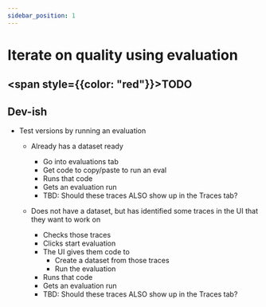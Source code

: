 ```yaml
---
sidebar_position: 1
---
```


# Iterate on quality using evaluation


## <span style={{color: "red"}}>TODO</span>


## Dev-ish
* Test versions by running an evaluation 
    - Already has a dataset ready 
        - Go into evaluations tab
        - Get code to copy/paste to run an eval 
        - Runs that code 
        - Gets an evaluation run 
        - TBD: Should these traces ALSO show up in the Traces tab?

    - Does not have a dataset, but has identified some traces in the UI that they want to work on 
        - Checks those traces
        - Clicks start evaluation
        - The UI gives them code to 
            - Create a dataset from those traces
            - Run the evaluation
        - Runs that code 
        - Gets an evaluation run 
        - TBD: Should these traces ALSO show up in the Traces tab?
   
